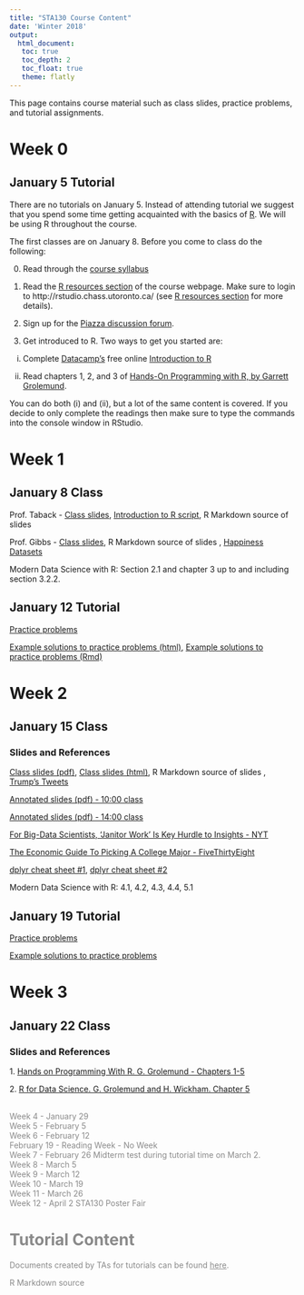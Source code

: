 ```yaml
---
title: "STA130 Course Content"
date: 'Winter 2018'
output: 
  html_document:
   toc: true
   toc_depth: 2
   toc_float: true 
   theme: flatly
---
```


This page contains course material such as class slides, practice problems, and tutorial assignments.



# Week 0

## January 5 Tutorial

There are no tutorials on January 5.  Instead of attending tutorial we suggest that you spend some time getting acquainted with the basics of [R](https://www.r-project.org).  We will be using R throughout the course.

The first classes are on January 8.  Before you come to class do the following:

0. Read through the [course syllabus](STA130syllabus2018S.html)

1. Read the [R resources section](R_resources.html) of the course webpage.  Make sure to login to http://rstudio.chass.utoronto.ca/ (see [R resources section](R_resources.html) for more details).

2. Sign up for the [Piazza discussion forum](https://piazza.com/utoronto.ca/winter2018/sta130h1/home).

3. Get introduced to R.  Two ways to get you started are:

(i) Complete [Datacamp's](https://www.datacamp.com) free online [Introduction to R](https://www.datacamp.com/courses/free-introduction-to-r)

(ii)  Read chapters 1, 2, and 3 of [Hands-On Programming with R, by Garrett Grolemund](https://d1b10bmlvqabco.cloudfront.net/attach/ighbo26t3ua52t/igp9099yy4v10/igz7vp4w5su9/OReilly_HandsOn_Programming_with_R_2014.pdf).  

You can do both (i) and (ii), but a lot of the same content is covered. If you decide to only complete the readings then make sure to type the commands into the console window in RStudio.    

# Week 1

## January 8 Class

Prof. Taback - [Class slides](week1/STA130H1_Class1_NT.pdf),  [Introduction to R script](https://raw.githubusercontent.com/ntaback/UofT_STA130/master/week1/introduction_to_R.R), R Markdown source of slides <a href="https://raw.githubusercontent.com/ntaback/UofT_STA130/master/week1/lect1_sta130_nt.Rmd">
<i class="fa fa-github" aria-hidden="true"></i>
</a>


Prof. Gibbs - [Class slides](week1/introtoggplot.pdf), R Markdown source of slides <a href="https://raw.githubusercontent.com/ntaback/UofT_STA130/master/week1/introtogglot.Rmd">
<i class="fa fa-github" aria-hidden="true"></i>
</a>, [Happiness Datasets](https://github.com/ntaback/UofT_STA130/tree/master/week1)

<i class="fa fa-book" aria-hidden="true"></i> Modern Data Science with R: Section 2.1 and chapter 3 up to and including section 3.2.2.

## January 12 Tutorial

[Practice problems](week1/Week1PracticeProblems-student.html)

[Example solutions to practice problems (html)](week1/Week1PracticeProblems-solutions.html), [Example solutions to practice problems (Rmd)](week1/Week1PracticeProblems-solutions.Rmd)

# Week 2

## January 15 Class

### Slides and References

[Class slides (pdf)](week2/STA130_Class 2_NT.pdf), [Class slides (html)](week2/lect2_sta130_nt-ver1.html), R Markdown source of slides <a href="https://raw.githubusercontent.com/ntaback/UofT_STA130/master/week2/lect2_sta130_nt-ver1.Rmd">
<i class="fa fa-github" aria-hidden="true"></i></a>, [Trump's Tweets](https://raw.githubusercontent.com/ntaback/UofT_STA130/master/week2/trumptweets.csv)

[Annotated slides (pdf) - 10:00 class](week2/STA130_Class 2_NT_10.pdf)

[Annotated slides (pdf) - 14:00 class](week2/STA130_Class 2_2pm.pdf)

[For Big-Data Scientists, ‘Janitor Work’ Is Key Hurdle to Insights - NYT](https://nyti.ms/2jNUfHo)

[The Economic Guide To Picking A College Major - FiveThirtyEight](https://fivethirtyeight.com/features/the-economic-guide-to-picking-a-college-major/)

[dplyr cheat sheet #1](data-transformation.pdf), [dplyr cheat sheet #2](https://www.rstudio.com/wp-content/uploads/2015/02/data-wrangling-cheatsheet.pdf)

<i class="fa fa-book" aria-hidden="true"></i> Modern Data Science with R: 4.1, 4.2, 4.3, 4.4, 5.1

## January 19 Tutorial

[Practice problems](week2/Week2PracticeProblems-student.html)

[Example solutions to practice problems](week2/Week2PracticeProblems-NT.html)

# Week 3

## January 22 Class

### Slides and References

<i class="fa fa-book" aria-hidden="true"></i> 
1. [Hands on Programming With R. G. Grolemund - Chapters 1-5](https://d1b10bmlvqabco.cloudfront.net/attach/ighbo26t3ua52t/igp9099yy4v10/igz7vp4w5su9/OReilly_HandsOn_Programming_with_R_2014.pdf)

<i class="fa fa-book" aria-hidden="true"></i> 
2. [R for Data Science. G. Grolemund and H. Wickham. Chapter 5](http://r4ds.had.co.nz/transform.html)

<br>
<html>
<span style="opacity: 0.5;">
Week 4 - January 29 <br>
Week 5 - February 5 <br>
Week 6 - February 12 <br>
February 19 - Reading Week - No Week <br>
Week 7 - February 26 Midterm test during tutorial time on March 2. <br>
Week 8 - March 5 <br>
Week 9 - March 12 <br>
Week 10 - March 19 <br>
Week 11 - March 26 <br>
Week 12 - April 2 STA130 Poster Fair 
</html>

# Tutorial Content

Documents created by TAs for tutorials can be found [here](https://drive.google.com/open?id=1ip3MLIWDOe-pKs2Qs4FBzhbSoNcbhRiY).

R Markdown source <a href="">
<i class="fa fa-github fa-2x" aria-hidden="true"></i>
</a>

